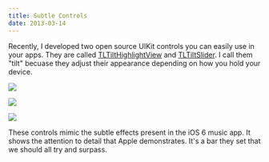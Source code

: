 ```yaml
---
title: Subtle Controls
date: 2013-03-14
---
```


Recently, I developed two open source UIKit controls you can easily use in your apps. They are called [TLTiltHighlightView](https://github.com/TeehanLax/TLTiltHighlightView) and [TLTiltSlider](https://github.com/TeehanLax/TLTiltSlider). I call them "tilt" becuase they adjust their appearance depending on how you hold your device.

![](5AB512DEEC4D4BC4AE8484E3A1CA54E7.png)

![](7D5E8196DC6F46058D189342BE7919F9.png)

![](351B9B9827F2474C86FB6B58BB86005F.png)

These controls mimic the subtle effects present in the iOS 6 music app. It shows the attention to detail that Apple demonstrates. It's a bar they set that we should all try and surpass.
